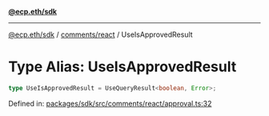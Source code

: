 [**@ecp.eth/sdk**](../../../index.mdx)

***

[@ecp.eth/sdk](/sdk-reference/index.mdx) / [comments/react](/sdk-reference/comments/react/index.mdx) / UseIsApprovedResult

# Type Alias: UseIsApprovedResult

```ts
type UseIsApprovedResult = UseQueryResult<boolean, Error>;
```

Defined in: [packages/sdk/src/comments/react/approval.ts:32](https://github.com/ecp-eth/comments-monorepo/blob/main/packages/sdk/src/comments/react/approval.ts#L32)
